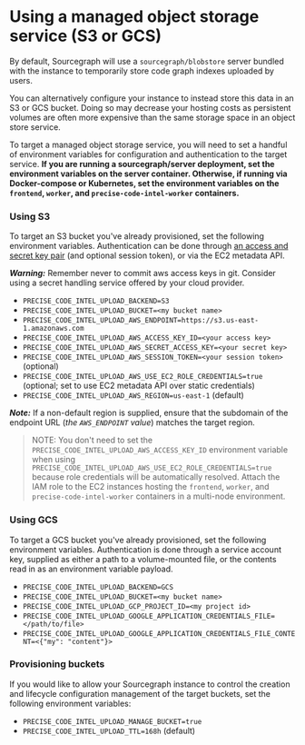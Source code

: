 # Using a managed object storage service (S3 or GCS)

By default, Sourcegraph will use a `sourcegraph/blobstore` server bundled with the instance to temporarily store code graph indexes uploaded by users.

You can alternatively configure your instance to instead store this data in an S3 or GCS bucket. Doing so may decrease your hosting costs as persistent volumes are often more expensive than the same storage space in an object store service.

To target a managed object storage service, you will need to set a handful of environment variables for configuration and authentication to the target service. **If you are running a sourcegraph/server deployment, set the environment variables on the server container. Otherwise, if running via Docker-compose or Kubernetes, set the environment variables on the `frontend`, `worker`, and `precise-code-intel-worker` containers.**

### Using S3

To target an S3 bucket you've already provisioned, set the following environment variables. Authentication can be done through [an access and secret key pair](https://docs.aws.amazon.com/general/latest/gr/aws-sec-cred-types.html#access-keys-and-secret-access-keys) (and optional session token), or via the EC2 metadata API.

**_Warning:_** Remember never to commit aws access keys in git. Consider using a secret handling service offered by your cloud provider. 

- `PRECISE_CODE_INTEL_UPLOAD_BACKEND=S3`
- `PRECISE_CODE_INTEL_UPLOAD_BUCKET=<my bucket name>`
- `PRECISE_CODE_INTEL_UPLOAD_AWS_ENDPOINT=https://s3.us-east-1.amazonaws.com`
- `PRECISE_CODE_INTEL_UPLOAD_AWS_ACCESS_KEY_ID=<your access key>`
- `PRECISE_CODE_INTEL_UPLOAD_AWS_SECRET_ACCESS_KEY=<your secret key>`
- `PRECISE_CODE_INTEL_UPLOAD_AWS_SESSION_TOKEN=<your session token>` (optional)
- `PRECISE_CODE_INTEL_UPLOAD_AWS_USE_EC2_ROLE_CREDENTIALS=true` (optional; set to use EC2 metadata API over static credentials)
- `PRECISE_CODE_INTEL_UPLOAD_AWS_REGION=us-east-1` (default)

**_Note:_** If a non-default region is supplied, ensure that the subdomain of the endpoint URL (_the `AWS_ENDPOINT` value_) matches the target region.

> NOTE: You don't need to set the `PRECISE_CODE_INTEL_UPLOAD_AWS_ACCESS_KEY_ID` environment variable when using `PRECISE_CODE_INTEL_UPLOAD_AWS_USE_EC2_ROLE_CREDENTIALS=true` because role credentials will be automatically resolved. Attach the IAM role to the EC2 instances hosting the `frontend`, `worker`, and `precise-code-intel-worker` containers in a multi-node environment.


### Using GCS

To target a GCS bucket you've already provisioned, set the following environment variables. Authentication is done through a service account key, supplied as either a path to a volume-mounted file, or the contents read in as an environment variable payload.

- `PRECISE_CODE_INTEL_UPLOAD_BACKEND=GCS`
- `PRECISE_CODE_INTEL_UPLOAD_BUCKET=<my bucket name>`
- `PRECISE_CODE_INTEL_UPLOAD_GCP_PROJECT_ID=<my project id>`
- `PRECISE_CODE_INTEL_UPLOAD_GOOGLE_APPLICATION_CREDENTIALS_FILE=</path/to/file>`
- `PRECISE_CODE_INTEL_UPLOAD_GOOGLE_APPLICATION_CREDENTIALS_FILE_CONTENT=<{"my": "content"}>`

### Provisioning buckets

If you would like to allow your Sourcegraph instance to control the creation and lifecycle configuration management of the target buckets, set the following environment variables:

- `PRECISE_CODE_INTEL_UPLOAD_MANAGE_BUCKET=true`
- `PRECISE_CODE_INTEL_UPLOAD_TTL=168h` (default)
